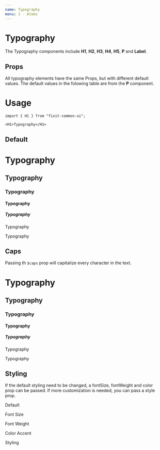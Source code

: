 ```yaml
---
name: Typography
menu: 1 - Atoms
---
```


# Typography
The Typography components include **H1**, **H2**, **H3**, **H4**, **H5**, **P** and **Label**.

## Props
All typography elements have the same Props, but with different default values.
The default values in the folowing table are from the **P** component.
<Props of={P}></Props>

# Usage
```tsx
import { H1 } from "fixit-common-ui";

<H1>Typography</H1>
```

## Default
<Playground>
  <H1>Typography</H1>
  <H2>Typography</H2>
  <H3>Typography</H3>
  <H4>Typography</H4>
  <H5>Typography</H5>
  <Label>Typography</Label>
  <P>Typography</P>
</Playground>

## Caps
Passing th `$caps` prop will capitalize every character in the text.
<Playground>
  <H1 $caps>Typography</H1>
  <H2 $caps>Typography</H2>
  <H3 $caps>Typography</H3>
  <H4 $caps>Typography</H4>
  <H5 $caps>Typography</H5>
  <Label $caps>Typography</Label>
  <P $caps>Typography</P>
</Playground>

## Styling
If the default styling need to be changed, a fontSize, fontWeight and color prop can be passed.
If more customization is needed, you can pass a style prop.
<Playground>
  <P>Default</P>
  <P fontSize={30}>Font Size</P>
  <P fontWeight={800}>Font Weight</P>
  <P color="accent">Color Accent</P>
  <P style={{
    color: "white", 
    fontSize: 24, 
    backgroundColor: "black", 
    textAlign: "center",
    padding: 5,
    textTransform: "uppercase"}}
  >Styling</P>
</Playground>

